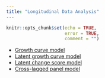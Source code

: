 ```yaml
---
title: "Longitudinal Data Analysis"
---
```


```r
knitr::opts_chunk$set(echo = TRUE,
                      error = TRUE,
                      comment = "")
```

- [Growth curve model](hlm.html#gcm)
- [Latent growth curve model](sem.html#lgcm)
- [Latent change score model](sem.html#lcsm)
- [Cross-lagged panel model](sem.html#clpm)

